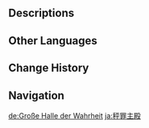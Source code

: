 {{Location Infobox
|image        = <gallery>
Great Hall of Truths.png|In-game
Point of Interest Great Hall of Truths Location.png|Map
</gallery>
|type         = Point of Interest
|region       = Sumeru
|subregion    = Great Red Sand
|area         = Hypostyle Desert
|subarea      = The Mausoleum of King Deshret
}}
{{Location Intro|The '''Great Hall of Truths'''|description=<p>{{If Self|Great Hall of Truths|It|The Great Hall of Truths}} is connected to [[Duat Hall]] at the south side. Entering the center section grants access to the top of the Mausoleum, [[Aaru's Shut]], after completing {{Quest|Dual Evidence}}.</p>}}

==Descriptions==
{{Description|Those who bring the praises before King Deshret, who show themselves to be full of wisdom, and who do not fear the darkness shall come to this place and obtain unique gifts here.|[[Scarlet Sand Slate#Delving Deeper|Scarlet Sand Slate: Delving Deeper]]}}

==Other Languages==
{{Other Languages
|default_hidden = 1
|en      = Great Hall of Truths
|zhs     = 衡准大厅
|zhs_rm  = Héngzhǔn Dàtīng
|zht     = 衡準大廳
|zht_rm  = Héngzhǔn Dàtīng
|ja      = 秤罪主殿
|ja_rm   = Shouzai Shuden
|ko      = 진실의 대전당
|ko_rm   = Jinsil-ui Daejeondang
|es      = Gran Salón de la Verdad
|fr      = Grand hall des vérités
|ru      = Великий зал истин
|th      = Great Hall of Truths
|vi      = Đại Sảnh Sự Thật
|de      = Große Halle der Wahrheit
|id      = Great Hall of Truths
|pt      = Grande Salão da Verdade
|tr      = Büyük Gerçekler Salonu
|it      = Grande Sala delle verità
}}

==Change History==
{{Change History|3.1}}

==Navigation==
{{PoI Navbox|Sumeru}}

[[de:Große Halle der Wahrheit]]
[[ja:秤罪主殿]]